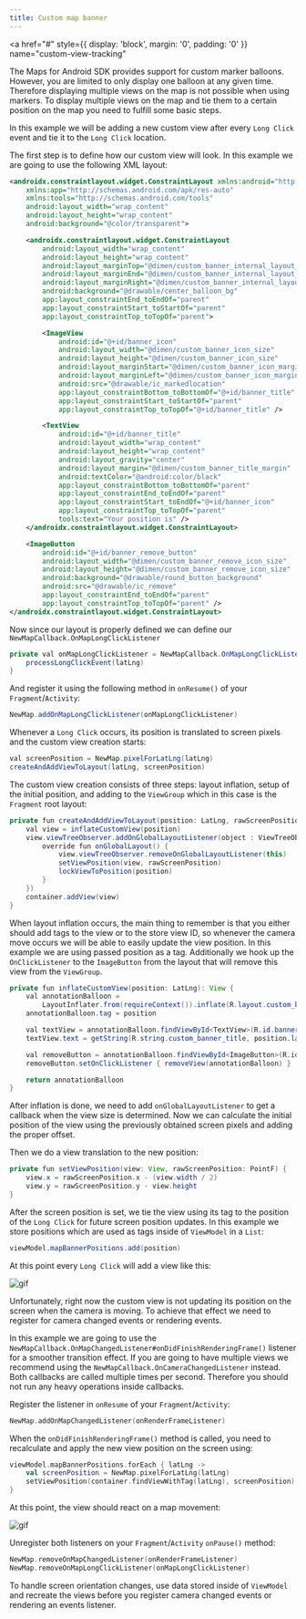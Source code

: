 ```yaml
---
title: Custom map banner
---
```


<a
  href="#"
  style={{ display: 'block', margin: '0', padding: '0' }}
  name="custom-view-tracking"
></a>

The Maps for Android SDK provides support for custom marker balloons. However, you are limited to
only display one balloon at any given time. Therefore displaying multiple views on the map is not
possible when using markers. To display multiple views on the map and tie them to a certain position
on the map you need to fulfill some basic steps.

In this example we will be adding a new custom view after every `Long Click` event and tie it to
the `Long Click` location.

The first step is to define how our custom view will look. In this example we are going to use the
following XML layout:

```xml
<androidx.constraintlayout.widget.ConstraintLayout xmlns:android="http://schemas.android.com/apk/res/android"
    xmlns:app="http://schemas.android.com/apk/res-auto"
    xmlns:tools="http://schemas.android.com/tools"
    android:layout_width="wrap_content"
    android:layout_height="wrap_content"
    android:background="@color/transparent">

    <androidx.constraintlayout.widget.ConstraintLayout
        android:layout_width="wrap_content"
        android:layout_height="wrap_content"
        android:layout_marginTop="@dimen/custom_banner_internal_layout_margin"
        android:layout_marginEnd="@dimen/custom_banner_internal_layout_margin"
        android:layout_marginRight="@dimen/custom_banner_internal_layout_margin"
        android:background="@drawable/center_balloon_bg"
        app:layout_constraintEnd_toEndOf="parent"
        app:layout_constraintStart_toStartOf="parent"
        app:layout_constraintTop_toTopOf="parent">

        <ImageView
            android:id="@+id/banner_icon"
            android:layout_width="@dimen/custom_banner_icon_size"
            android:layout_height="@dimen/custom_banner_icon_size"
            android:layout_marginStart="@dimen/custom_banner_icon_margin"
            android:layout_marginLeft="@dimen/custom_banner_icon_margin"
            android:src="@drawable/ic_markedlocation"
            app:layout_constraintBottom_toBottomOf="@+id/banner_title"
            app:layout_constraintStart_toStartOf="parent"
            app:layout_constraintTop_toTopOf="@+id/banner_title" />

        <TextView
            android:id="@+id/banner_title"
            android:layout_width="wrap_content"
            android:layout_height="wrap_content"
            android:layout_gravity="center"
            android:layout_margin="@dimen/custom_banner_title_margin"
            android:textColor="@android:color/black"
            app:layout_constraintBottom_toBottomOf="parent"
            app:layout_constraintEnd_toEndOf="parent"
            app:layout_constraintStart_toEndOf="@+id/banner_icon"
            app:layout_constraintTop_toTopOf="parent"
            tools:text="Your position is" />
    </androidx.constraintlayout.widget.ConstraintLayout>

    <ImageButton
        android:id="@+id/banner_remove_button"
        android:layout_width="@dimen/custom_banner_remove_icon_size"
        android:layout_height="@dimen/custom_banner_remove_icon_size"
        android:background="@drawable/round_button_background"
        android:src="@drawable/ic_remove"
        app:layout_constraintEnd_toEndOf="parent"
        app:layout_constraintTop_toTopOf="parent" />
</androidx.constraintlayout.widget.ConstraintLayout>
```

Now since our layout is properly defined we can define
our `NewMapCallback.OnMapLongClickListener`

```java
private val onMapLongClickListener = NewMapCallback.OnMapLongClickListener { latLng ->
    processLongClickEvent(latLng)
}
```

And register it using the following method in `onResume()` of your `Fragment`/`Activity`:

```java
NewMap.addOnMapLongClickListener(onMapLongClickListener)
```

Whenever a `Long Click` occurs, its position is translated to screen pixels and the custom view
creation starts:

```java
val screenPosition = NewMap.pixelForLatLng(latLng)
createAndAddViewToLayout(latLng, screenPosition)
```

The custom view creation consists of three steps: layout inflation, setup of the initial position,
and adding to the `ViewGroup` which in this case is the `Fragment` root layout:

```java
private fun createAndAddViewToLayout(position: LatLng, rawScreenPosition: PointF) {
    val view = inflateCustomView(position)
    view.viewTreeObserver.addOnGlobalLayoutListener(object : ViewTreeObserver.OnGlobalLayoutListener {
        override fun onGlobalLayout() {
            view.viewTreeObserver.removeOnGlobalLayoutListener(this)
            setViewPosition(view, rawScreenPosition)
            lockViewToPosition(position)
        }
    })
    container.addView(view)
}
```

When layout inflation occurs, the main thing to remember is that you either should add tags to the
view or to the store view ID, so whenever the camera move occurs we will be able to easily update
the view position. In this example we are using passed position as a tag. Additionally we hook up
the `OnClickListener` to the `ImageButton` from the layout that will remove this view from
the `ViewGroup`.

```java
private fun inflateCustomView(position: LatLng): View {
    val annotationBalloon =
        LayoutInflater.from(requireContext()).inflate(R.layout.custom_banner_view, container, false)
    annotationBalloon.tag = position

    val textView = annotationBalloon.findViewById<TextView>(R.id.banner_title)
    textView.text = getString(R.string.custom_banner_title, position.latitude, position.longitude)

    val removeButton = annotationBalloon.findViewById<ImageButton>(R.id.banner_remove_button)
    removeButton.setOnClickListener { removeView(annotationBalloon) }

    return annotationBalloon
}
```

After inflation is done, we need to add `onGlobalLayoutListener` to get a callback when the view
size is determined. Now we can calculate the initial position of the view using the previously
obtained screen pixels and adding the proper offset.

Then we do a view translation to the new position:

```java
private fun setViewPosition(view: View, rawScreenPosition: PointF) {
    view.x = rawScreenPosition.x - (view.width / 2)
    view.y = rawScreenPosition.y - view.height
}
```

After the screen position is set, we tie the view using its tag to the position of the `Long Click`
for future screen position updates. In this example we store positions which are used as tags inside
of `ViewModel` in a `List`:

```java
viewModel.mapBannerPositions.add(position)
```

At this point every `Long Click` will add a view like this:

<ContentWrapper maxWidth="250px" objectFit="contain">

![gif](../images/custom_map_banner_add.gif)

</ContentWrapper>

Unfortunately, right now the custom view is not updating its position on the screen when the camera
is moving. To achieve that effect we need to register for camera changed events or rendering events.

In this example we are going to use
the `NewMapCallback.OnMapChangedListener#onDidFinishRenderingFrame()` listener for a smoother
transition effect. If you are going to have multiple views we recommend using
the `NewMapCallback.OnCameraChangedListener` instead. Both callbacks are called multiple times
per second. Therefore you should not run any heavy operations inside callbacks.

Register the listener in `onResume` of your `Fragment`/`Activity`:

```kotlin
NewMap.addOnMapChangedListener(onRenderFrameListener)
```

When the `onDidFinishRenderingFrame()` method is called, you need to recalculate and apply the new
view position on the screen using:

```kotlin
viewModel.mapBannerPositions.forEach { latLng ->
    val screenPosition = NewMap.pixelForLatLng(latLng)
    setViewPosition(container.findViewWithTag(latLng), screenPosition)
}
```

At this point, the view should react on a map movement:

<ContentWrapper maxWidth="250px" objectFit="contain">

![gif](../images/custom_map_banner_end_result.gif)

</ContentWrapper>

Unregister both listeners on your `Fragment`/`Activity` `onPause()` method:

```kotlin
NewMap.removeOnMapChangedListener(onRenderFrameListener)
NewMap.removeOnMapLongClickListener(onMapLongClickListener)
```

To handle screen orientation changes, use data stored inside of `ViewModel` and recreate the views
before you register camera changed events or rendering an events listener.